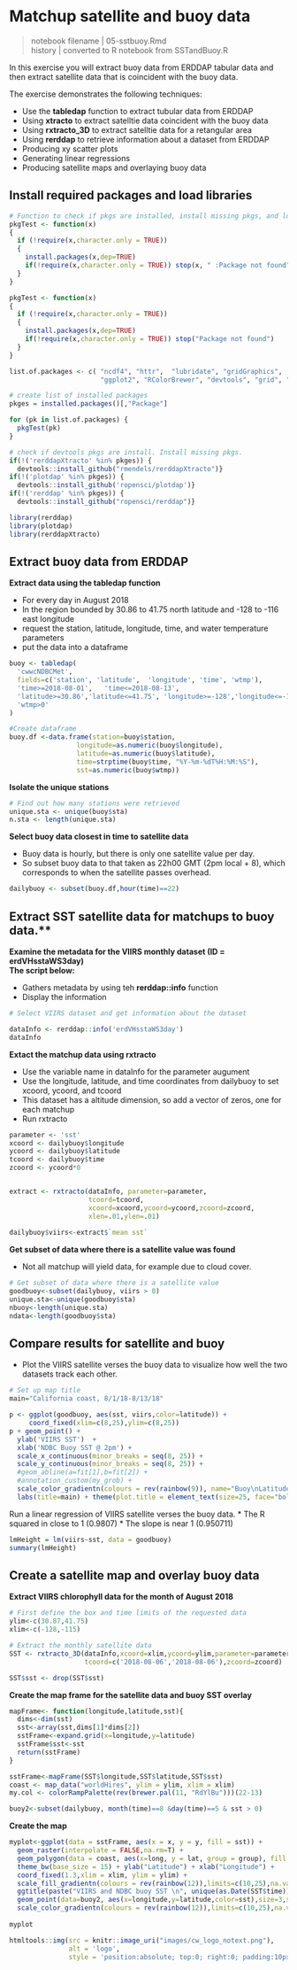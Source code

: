 # Matchup satellite and buoy data {#sst-buoy}
>notebook filename | 05-sstbuoy.Rmd  
history | converted to R notebook from SSTandBuoy.R  

In this exercise you will extract buoy data from ERDDAP tabular data and then extract satellite data that is coincident with the buoy data. 

The exercise demonstrates the following techniques:  

* Use the **tabledap** function to extract tubular data from ERDDAP  
* Using **xtracto** to extract satelltie data coincident with the buoy data  
* Using **rxtracto_3D** to extract satelltie data for a retangular area  
* Using **rerddap** to retrieve information about a dataset from ERDDAP  
* Producing xy scatter plots  
* Generating linear regressions  
* Producing satellite maps and overlaying buoy data  

## Install required packages and load libraries  

```r

# Function to check if pkgs are installed, install missing pkgs, and load
pkgTest <- function(x)
{
  if (!require(x,character.only = TRUE))
  {
    install.packages(x,dep=TRUE)
    if(!require(x,character.only = TRUE)) stop(x, " :Package not found")
  }
}

pkgTest <- function(x)
{
  if (!require(x,character.only = TRUE))
  {
    install.packages(x,dep=TRUE)
    if(!require(x,character.only = TRUE)) stop("Package not found")
  }
}

list.of.packages <- c( "ncdf4", "httr",  "lubridate", "gridGraphics",  "mapdata",
                       "ggplot2", "RColorBrewer", "devtools", "grid", "PBSmapping")

# create list of installed packages
pkges = installed.packages()[,"Package"]

for (pk in list.of.packages) {
  pkgTest(pk)
}

# check if devtools pkgs are install. Install missing pkgs.
if(!('rerddapXtracto' %in% pkges)) {
  devtools::install_github("rmendels/rerddapXtracto")}
if(!('plotdap' %in% pkges)) {
  devtools::install_github('ropensci/plotdap')} 
if(!('rerddap' %in% pkges)) {
  devtools::install_github("ropensci/rerddap")}

library(rerddap)
library(plotdap)
library(rerddapXtracto)
```

## Extract buoy data from ERDDAP  
**Extract data using the tabledap function**  

* For every day in August 2018  
* In the region bounded by 30.86 to 41.75 north latitude and -128 to -116 east longitude  
* request the station, latitude, longitude, time, and water temperature parameters  
* put the data into a dataframe  

```r
buoy <- tabledap(
  'cwwcNDBCMet', 
  fields=c('station', 'latitude',  'longitude', 'time', 'wtmp'), 
  'time>=2018-08-01',   'time<=2018-08-13', 
  'latitude>=30.86','latitude<=41.75', 'longitude>=-128','longitude<=-116',
  'wtmp>0'
)

#Create dataframe 
buoy.df <-data.frame(station=buoy$station,
                 longitude=as.numeric(buoy$longitude),
                 latitude=as.numeric(buoy$latitude),
                 time=strptime(buoy$time, "%Y-%m-%dT%H:%M:%S"),
                 sst=as.numeric(buoy$wtmp))

```

**Isolate the unique stations**  

```r
# Find out how many stations were retrieved
unique.sta <- unique(buoy$sta)
n.sta <- length(unique.sta)

```

**Select buoy data closest in time to satellite data**  

* Buoy data is hourly, but there is only one satellite value per day.  
* So subset buoy data to that taken as 22h00 GMT (2pm local + 8), which corresponds to when the satellite passes overhead.  

```r
dailybuoy <- subset(buoy.df,hour(time)==22)
```

## Extract SST satellite data for matchups to buoy data.**

**Examine the metadata for the VIIRS monthly dataset (ID = erdVHsstaWS3day)**  
**The script below:**  

* Gathers metadata by using teh **rerddap::info** function
* Display the information  

```r
# Select VIIRS dataset and get information about the dataset 

dataInfo <- rerddap::info('erdVHsstaWS3day')
dataInfo

```
**Extact the matchup data using rxtracto**  

* Use the variable name in dataInfo for the parameter augument
* Use the longitude, latitude, and time coordinates from dailybuoy to set xcoord, ycoord, and tcoord
* This dataset has a altitude dimension, so add a vector of zeros, one for each matchup
* Run rxtracto

```r
parameter <- 'sst'
xcoord <- dailybuoy$longitude
ycoord <- dailybuoy$latitude
tcoord <- dailybuoy$time
zcoord <- ycoord*0


extract <- rxtracto(dataInfo, parameter=parameter, 
                    tcoord=tcoord,
                    xcoord=xcoord,ycoord=ycoord,zcoord=zcoord,
                    xlen=.01,ylen=.01)
                     
dailybuoy$viirs<-extract$`mean sst`

```

**Get subset of data where there is a satellite value was found**  

* Not all matchup will yield data, for example due to cloud cover.  

```r
# Get subset of data where there is a satellite value 
goodbuoy<-subset(dailybuoy, viirs > 0)
unique.sta<-unique(goodbuoy$sta)
nbuoy<-length(unique.sta)
ndata<-length(goodbuoy$sta)
```
## Compare results for satellite and buoy
* Plot the VIIRS satellite verses the buoy data to visualize how well the two datasets track each other.

```r
# Set up map title 
main="California coast, 8/1/18-8/13/18"   

p <- ggplot(goodbuoy, aes(sst, viirs,color=latitude)) + 
     coord_fixed(xlim=c(8,25),ylim=c(8,25)) 
p + geom_point() + 
  ylab('VIIRS SST')  + 
  xlab('NDBC Buoy SST @ 2pm') +
  scale_x_continuous(minor_breaks = seq(8, 25)) + 
  scale_y_continuous(minor_breaks = seq(8, 25)) + 
  #geom_abline(a=fit[1],b=fit[2]) +
  #annotation_custom(my_grob) + 
  scale_color_gradientn(colours = rev(rainbow(9)), name="Buoy\nLatitude") +
  labs(title=main) + theme(plot.title = element_text(size=25, face="bold", vjust=2)) 

```

Run a linear regression of VIIRS satellite verses the buoy data. 
* The R squared in close to 1 (0.9807)
* The slope is near 1 (0.950711)
```r
lmHeight = lm(viirs~sst, data = goodbuoy)
summary(lmHeight)
```
## Create a satellite map and overlay buoy data
**Extract VIIRS chlorophyll data for the month of August 2018**


```r
# First define the box and time limits of the requested data 
ylim<-c(30.87,41.75)
xlim<-c(-128,-115)

# Extract the monthly satellite data
SST <- rxtracto_3D(dataInfo,xcoord=xlim,ycoord=ylim,parameter=parameter, 
                   tcoord=c('2018-08-06','2018-08-06'),zcoord=zcoord)

SST$sst <- drop(SST$sst)
```

**Create the map frame for the satellite data and buoy SST overlay**  

```r
mapFrame<- function(longitude,latitude,sst){
  dims<-dim(sst)
  sst<-array(sst,dims[1]*dims[2])
  sstFrame<-expand.grid(x=longitude,y=latitude)
  sstFrame$sst<-sst
  return(sstFrame)
}

sstFrame<-mapFrame(SST$longitude,SST$latitude,SST$sst)
coast <- map_data("worldHires", ylim = ylim, xlim = xlim)
my.col <- colorRampPalette(rev(brewer.pal(11, "RdYlBu")))(22-13) 

buoy2<-subset(dailybuoy, month(time)==8 &day(time)==5 & sst > 0)
```

**Create the map**  

```r

myplot<-ggplot(data = sstFrame, aes(x = x, y = y, fill = sst)) +
  geom_raster(interpolate = FALSE,na.rm=T) +
  geom_polygon(data = coast, aes(x=long, y = lat, group = group), fill = "grey80") +
  theme_bw(base_size = 15) + ylab("Latitude") + xlab("Longitude") +
  coord_fixed(1.3,xlim = xlim, ylim = ylim) +
  scale_fill_gradientn(colours = rev(rainbow(12)),limits=c(10,25),na.value = NA) +
  ggtitle(paste("VIIRS and NDBC buoy SST \n", unique(as.Date(SST$time)))) +
  geom_point(data=buoy2, aes(x=longitude,y=latitude,color=sst),size=3,shape=21,color="black") + 
  scale_color_gradientn(colours = rev(rainbow(12)),limits=c(10,25),na.value ="grey20", guide=FALSE) 
  
myplot
```

```r
htmltools::img(src = knitr::image_uri("images/cw_logo_notext.png"), 
               alt = 'logo', 
               style = 'position:absolute; top:0; right:0; padding:10px; width:100px')
```
